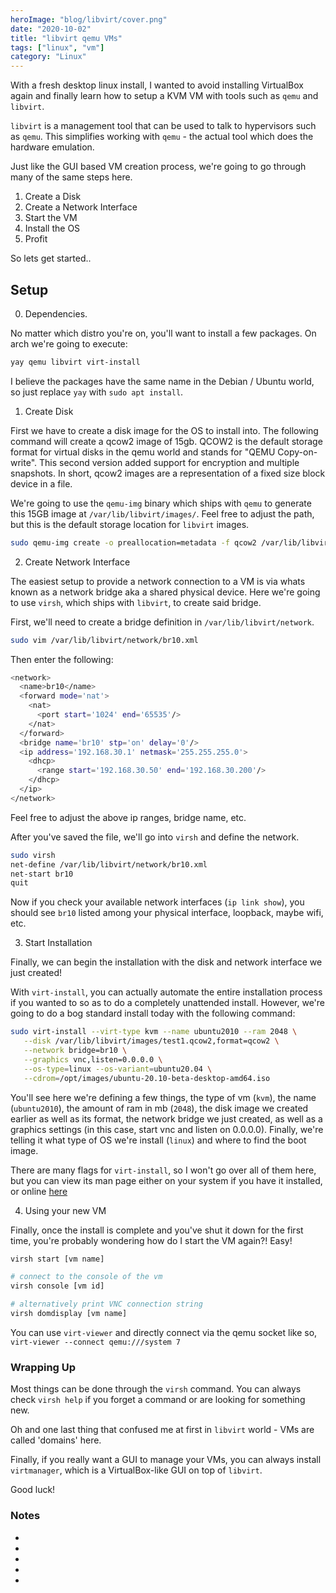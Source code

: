 ```yaml
---
heroImage: "blog/libvirt/cover.png"
date: "2020-10-02"
title: "libvirt qemu VMs"
tags: ["linux", "vm"]
category: "Linux"
---
```



With a fresh desktop linux install, I wanted to avoid installing VirtualBox again and finally learn how to setup a KVM VM with tools such as `qemu` and `libvirt`.

`libvirt` is a management tool that can be used to talk to hypervisors such as `qemu`. This simplifies working with `qemu` - the actual tool which does the hardware emulation.

Just like the GUI based VM creation process, we're going to go through many of the same steps here.

1. Create a Disk
2. Create a Network Interface
3. Start the VM
4. Install the OS
5. Profit

So lets get started..

## Setup

0. Dependencies.

No matter which distro you're on, you'll want to install a few packages. On arch we're going to execute:

<CodeEditor>

```bash
yay qemu libvirt virt-install
```

</CodeEditor>

I believe the packages have the same name in the Debian / Ubuntu world, so just replace `yay` with `sudo apt install`.

1. Create Disk

First we have to create a disk image for the OS to install into. The following command will create a qcow2 image of 15gb. QCOW2 is the default storage format for virtual disks in the qemu world and stands for "QEMU Copy-on-write". This second version added support for encryption and multiple snapshots. In short, qcow2 images are a representation of a fixed size block device in a file.

We're going to use the `qemu-img` binary which ships with `qemu` to generate this 15GB image at `/var/lib/libvirt/images/`. Feel free to adjust the path, but this is the default storage location for `libvirt` images.

<CodeEditor>

```bash
sudo qemu-img create -o preallocation=metadata -f qcow2 /var/lib/libvirt/images/test1.qcow2 15G
```

</CodeEditor>

2. Create Network Interface

The easiest setup to provide a network connection to a VM is via whats known as a network bridge aka a shared physical device. Here we're going to use `virsh`, which ships with `libvirt`, to create said bridge.

First, we'll need to create a bridge definition in `/var/lib/libvirt/network`.

<CodeEditor>

```bash
sudo vim /var/lib/libvirt/network/br10.xml
```

</CodeEditor>

Then enter the following:

<CodeEditor>

```bash
<network>
  <name>br10</name>
  <forward mode='nat'>
    <nat>
      <port start='1024' end='65535'/>
    </nat>
  </forward>
  <bridge name='br10' stp='on' delay='0'/>
  <ip address='192.168.30.1' netmask='255.255.255.0'>
    <dhcp>
      <range start='192.168.30.50' end='192.168.30.200'/>
    </dhcp>
  </ip>
</network>
```

</CodeEditor>

Feel free to adjust the above ip ranges, bridge name, etc.

After you've saved the file, we'll go into `virsh` and define the network.

<CodeEditor>

```bash
sudo virsh
net-define /var/lib/libvirt/network/br10.xml
net-start br10
quit
```

</CodeEditor>

Now if you check your available network interfaces (`ip link show`), you should see `br10` listed among your physical interface, loopback, maybe wifi, etc.

3. Start Installation

Finally, we can begin the installation with the disk and network interface we just created!

With `virt-install`, you can actually automate the entire installation process if you wanted to so as to do a completely unattended install. However, we're going to do a bog standard install today with the following command:

<CodeEditor>

```bash
sudo virt-install --virt-type kvm --name ubuntu2010 --ram 2048 \
   --disk /var/lib/libvirt/images/test1.qcow2,format=qcow2 \
   --network bridge=br10 \
   --graphics vnc,listen=0.0.0.0 \
   --os-type=linux --os-variant=ubuntu20.04 \
   --cdrom=/opt/images/ubuntu-20.10-beta-desktop-amd64.iso
```

</CodeEditor>

You'll see here we're defining a few things, the type of vm (`kvm`), the name (`ubuntu2010`), the amount of ram in mb (`2048`), the disk image we created earlier as well as its format, the network bridge we just created, as well as a graphics settings (in this case, start vnc and listen on 0.0.0.0). Finally, we're telling it what type of OS we're install (`linux`) and where to find the boot image.

There are many flags for `virt-install`, so I won't go over all of them here, but you can view its man page either on your system if you have it installed, or online [here](https://manpages.debian.org/testing/virtinst/virt-install.1.en.html)

4. Using your new VM

Finally, once the install is complete and you've shut it down for the first time, you're probably wondering how do I start the VM again?! Easy!

<CodeEditor>

```bash
virsh start [vm name]

# connect to the console of the vm
virsh console [vm id]

# alternatively print VNC connection string
virsh domdisplay [vm name]
```

</CodeEditor>

You can use `virt-viewer` and directly connect via the qemu socket like so, `virt-viewer --connect qemu:///system 7`

### Wrapping Up

Most things can be done through the `virsh` command. You can always check `virsh help` if you forget a command or are looking for something new.

Oh and one last thing that confused me at first in `libvirt` world - VMs are called 'domains' here.

Finally, if you really want a GUI to manage your VMs, you can always install `virtmanager`, which is a VirtualBox-like GUI on top of `libvirt`.

Good luck!

### Notes

- <ScreenshotLink
    url="https://en.wikipedia.org/wiki/QEMU"
    text="https://en.wikipedia.org/wiki/QEMU"
    className="reset"
  />
- <ScreenshotLink
    url="https://wiki.archlinux.org/title/libvirt#Management"
    text="https://wiki.archlinux.org/title/libvirt#Management"
    className="reset"
  />
- <ScreenshotLink
    url="https://linux.die.net/man/1/virt-install"
    text="https://linux.die.net/man/1/virt-install"
    className="reset"
  />
- <ScreenshotLink
    url="https://computingforgeeks.com/how-to-create-and-configure-bridge-networking-for-kvm-in-linux/"
    text="https://computingforgeeks.com/how-to-create-and-configure-bridge-networking-for-kvm-in-linux/"
    className="reset"
  />
- <ScreenshotLink
    url="https://linuxconfig.org/how-to-use-bridged-networking-with-libvirt-and-kvm"
    text="https://linuxconfig.org/how-to-use-bridged-networking-with-libvirt-and-kvm"
    className="reset"
  />
